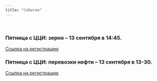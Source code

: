 ```yaml
---
title: "События"
---
```


</br>

### Пятница с ЦЦИ: зерно – 13 сентября в 14:45.

[Cсылка на регистрацию](https://live-event.pro/130924)

### Пятница с ЦЦИ: перевозки нефти – 13 сентября в 13-30.

[Cсылка на регистрацию](https://live-event.pro/130924)

